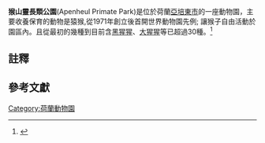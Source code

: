 {{Multiple issues|

{{Onesource|time=2021-11-12T15:26:15+00:00}}
{{Primarysources|time=2021-11-12T15:26:15+00:00}}
{{Refimprove|time=2021-11-12T15:26:15+00:00}}
}}
{{Infobox zoo
|zoo_name         = 猴山靈長類公園
|logo             = Logo Apenheul.jpg
|logo_caption     =
|image            = Bord kassa Apenheul.jpg
|image_caption    = 入口
|location         = J.C. Wilslaan 21 7313 HK ApeldoornThe Netherlands
|date_opened      = 1971
|date_closed      =
|coordinates      = {{Coord|52.21367|N|5.92459|E|region:NL_type:landmark|display=it}}
|area             =
|num_species      =
|num_animals      =
|largest_tank_vol =
|total_tank_vol   =
|annual_visitors  =
|members          =
|exhibits         =
|website          = {{URL|http://www.apenheul.com}}
}}

'''猴山靈長類公園'''(Apenheul Primate Park){{efn|動物園網站內對"Apenheul"的說明:"apen" means "apes" or "monkeys" and "heul" is an archaic Dutch word for "refuge" , or "safe place" }}是位於荷蘭[[阿珀爾多倫|亞培東市]]的一座動物園，主要收養保育的動物是猿猴,從1971年創立後首開世界動物園先例; 讓猴子自由活動於園區內。且從最初的幾種到目前含[[黑猩猩|黑猩猩]]、[[大猩猩|大猩猩]]等已超過30種。<ref>{{Cite web
|url=http://www.apenheul.com/apenheul/history/
|title=History
|work=apenheul.com
|publisher=Apenheul Primate Park
|accessdate=2021-01-08
|archive-date=2016-10-07
|archive-url=https://web.archive.org/web/20161007045034/http://www.apenheul.com/apenheul/history/
|dead-url=no
}}</ref>

== 註釋 ==
{{NoteFoot}}
{{notelist|iger=|2}}
== 參考文獻 ==
{{Reflist|2}}
[[Category:荷蘭動物園|Category:荷蘭動物園]]